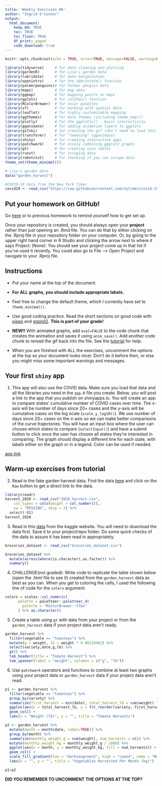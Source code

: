 ```yaml
---
title: 'Weekly Exercises #6'
author: "Ingrid O'Connor"
output: 
  html_document:
    keep_md: TRUE
    toc: TRUE
    toc_float: TRUE
    df_print: paged
    code_download: true
---
```



```r
knitr::opts_chunk$set(echo = TRUE, error=TRUE, message=FALSE, warning=FALSE)
```

```r
library(tidyverse)     # for data cleaning and plotting
library(gardenR)       # for Lisa's garden data
library(lubridate)     # for date manipulation
library(openintro)     # for the abbr2state() function
library(palmerpenguins)# for Palmer penguin data
library(maps)          # for map data
library(ggmap)         # for mapping points on maps
library(gplots)        # for col2hex() function
library(RColorBrewer)  # for color palettes
library(sf)            # for working with spatial data
library(leaflet)       # for highly customizable mapping
library(ggthemes)      # for more themes (including theme_map())
library(plotly)        # for the ggplotly() - basic interactivity
library(gganimate)     # for adding animation layers to ggplots
library(gifski)        # for creating the gif (don't need to load this library every time,but need it installed)
library(transformr)    # for "tweening" (gganimate)
library(shiny)         # for creating interactive apps
library(patchwork)     # for nicely combining ggplot2 graphs  
library(gt)            # for creating nice tables
library(rvest)         # for scraping data
library(robotstxt)     # for checking if you can scrape data
theme_set(theme_minimal())
```

```r
# Lisa's garden data
data("garden_harvest")

#COVID-19 data from the New York Times
covid19 <- read_csv("https://raw.githubusercontent.com/nytimes/covid-19-data/master/us-states.csv")

```

## Put your homework on GitHub!

Go [here](https://github.com/llendway/github_for_collaboration/blob/master/github_for_collaboration.md) or to previous homework to remind yourself how to get set up. 

Once your repository is created, you should always open your **project** rather than just opening an .Rmd file. You can do that by either clicking on the .Rproj file in your repository folder on your computer. Or, by going to the upper right hand corner in R Studio and clicking the arrow next to where it says Project: (None). You should see your project come up in that list if you've used it recently. You could also go to File --> Open Project and navigate to your .Rproj file. 

## Instructions

* Put your name at the top of the document. 

* **For ALL graphs, you should include appropriate labels.** 

* Feel free to change the default theme, which I currently have set to `theme_minimal()`. 

* Use good coding practice. Read the short sections on good code with [pipes](https://style.tidyverse.org/pipes.html) and [ggplot2](https://style.tidyverse.org/ggplot2.html). **This is part of your grade!**

* **NEW!!** With animated graphs, add `eval=FALSE` to the code chunk that creates the animation and saves it using `anim_save()`. Add another code chunk to reread the gif back into the file. See the [tutorial](https://animation-and-interactivity-in-r.netlify.app/) for help. 

* When you are finished with ALL the exercises, uncomment the options at the top so your document looks nicer. Don't do it before then, or else you might miss some important warnings and messages.

## Your first `shiny` app 

  1. This app will also use the COVID data. Make sure you load that data and all the libraries you need in the `app.R` file you create. Below, you will post a link to the app that you publish on shinyapps.io. You will create an app to compare states' cumulative number of COVID cases over time. The x-axis will be number of days since 20+ cases and the y-axis will be cumulative cases on the log scale (`scale_y_log10()`). We use number of days since 20+ cases on the x-axis so we can make better comparisons of the curve trajectories. You will have an input box where the user can choose which states to compare (`selectInput()`) and have a submit button to click once the user has chosen all states they're interested in comparing. The graph should display a different line for each state, with labels either on the graph or in a legend. Color can be used if needed. 
  
  [app link](https://ioconnor.shinyapps.io/data-science-weekly-exercise-6/)
  
## Warm-up exercises from tutorial

  2. Read in the fake garden harvest data. Find the data [here](https://github.com/llendway/scraping_etc/blob/main/2020_harvest.csv) and click on the `Raw` button to get a direct link to the data. 
  
```r
library(readr)
harvest_2020 <- read_csv("2020_harvest.csv", 
    col_types = cols(weight = col_number()), 
    na = "MISSING", skip = 2) %>%
  select(-X1)
harvest_2020
```
  
  
  3. Read in this [data](https://www.kaggle.com/heeraldedhia/groceries-dataset) from the kaggle website. You will need to download the data first. Save it to your project/repo folder. Do some quick checks of the data to assure it has been read in appropriately.
  
```r
Groceries_dataset <- read_csv("Groceries_dataset.csv")

Groceries_dataset %>%
  mutate(across(where(is.character),as.factor)) %>%
  summary()
```
  

  4. CHALLENGE(not graded): Write code to replicate the table shown below (open the .html file to see it) created from the `garden_harvest` data as best as you can. When you get to coloring the cells, I used the following line of code for the `colors` argument:
  
```r
colors = scales::col_numeric(
      palette = paletteer::paletteer_d(
        palette = "RColorBrewer::YlGn"
      ) %>% as.character()
```



  5. Create a table using `gt` with data from your project or from the `garden_harvest` data if your project data aren't ready.
  
```r
garden_harvest %>%
  filter(vegetable == "tomatoes") %>%
  mutate(g = weight, lb = weight * 0.00220462) %>%
  select(variety,date,g,lb) %>%
  gt() %>%
  tab_header(title = "Tomato Harvest") %>%
  tab_spanner(label = "weight", columns = c("g", "lb"))
```

  
  6. Use `patchwork` operators and functions to combine at least two graphs using your project data or `garden_harvest` data if your project data aren't read.
  
```r
p1 <- garden_harvest %>%
  filter(vegetable == "tomatoes") %>%
  group_by(variety) %>%
  summarize(first_harvest = min(date), total_harvest_lb = sum(weight) * 0.00220462) %>%
  ggplot(aes(x = total_harvest_lb, y = fct_reorder(variety, first_harvest))) +
  geom_col() + 
  labs(x = "Weight (lb)", y = "", title = "Tomato Harvests")

p2 <- garden_harvest %>%
  mutate(month = month(date, label=TRUE)) %>%
  group_by(month) %>%
  summarize(monthly_weight_g = sum(weight), num_harvests = n()) %>%
  mutate(monthly_weight_kg = monthly_weight_g / 1000) %>%
  ggplot(aes(x = month, y = monthly_weight_kg, fill = num_harvests)) +
  geom_col() +
  scale_fill_gradient(low = "darkseagreen2", high = "cyan4", name = "Number of Harvests") +
  labs(x = "", y = "", title = "Vegetables Harvested Per Month (kg)")

p1+p2
```
  
  

**DID YOU REMEMBER TO UNCOMMENT THE OPTIONS AT THE TOP?**
